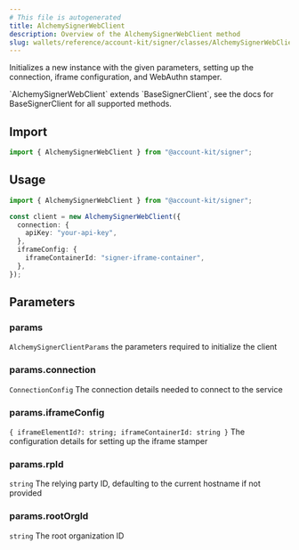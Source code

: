 ```yaml
---
# This file is autogenerated
title: AlchemySignerWebClient
description: Overview of the AlchemySignerWebClient method
slug: wallets/reference/account-kit/signer/classes/AlchemySignerWebClient/constructor
---
```


Initializes a new instance with the given parameters, setting up the connection, iframe configuration, and WebAuthn stamper.

<Note>
  `AlchemySignerWebClient` extends `BaseSignerClient`, see the docs for
  BaseSignerClient for all supported methods.
</Note>

## Import

```ts
import { AlchemySignerWebClient } from "@account-kit/signer";
```

## Usage

```ts
import { AlchemySignerWebClient } from "@account-kit/signer";

const client = new AlchemySignerWebClient({
  connection: {
    apiKey: "your-api-key",
  },
  iframeConfig: {
    iframeContainerId: "signer-iframe-container",
  },
});
```

## Parameters

### params

`AlchemySignerClientParams`
the parameters required to initialize the client

### params.connection

`ConnectionConfig`
The connection details needed to connect to the service

### params.iframeConfig

`{ iframeElementId?: string; iframeContainerId: string }`
The configuration details for setting up the iframe stamper

### params.rpId

`string`
The relying party ID, defaulting to the current hostname if not provided

### params.rootOrgId

`string`
The root organization ID
